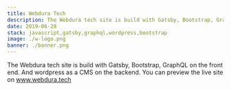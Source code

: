 ```yaml
---
title: Webdura Tech
description: The Webdura tech site is build with Gatsby, Bootstrap, GraphQL on the front end. And wordpress as a CMS on the backend. 
date: 2019-06-28
stack: javascript,gatsby,graphql,wordpress,bootstrap
image: ./w-logo.png
banner: ./banner.png
---
```


The Webdura tech site is build with Gatsby, Bootstrap, GraphQL on the front end. And wordpress as a CMS on the backend. You can preview the live site on www.webdura.tech